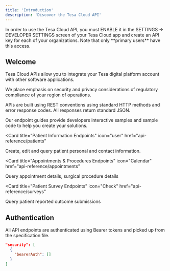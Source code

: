```yaml
---
title: 'Introduction'
description: 'Discover the Tesa Cloud API'
---
```


<Note>
  In order to use the Tesa Cloud API, you must ENABLE it in the SETTINGS -> DEVELOPER SETTINGS screen of your Tesa Cloud app and create an API key for each of your organizations. Note that only **primary users** have this access.
</Note>

## Welcome

Tesa Cloud APIs allow you to integrate your Tesa digital platform account with other software applications.

We place emphasis on security and privacy considerations of regulatory compliance of your region of operations.

APIs are built using REST conventions using standard HTTP methods and error response codes. All responses return standard JSON.

Our endpoint guides provide developers interactive samples and sample code to help you create your solutions. 

<Card
  title="Patient Information Endpoints"
  icon="user"
  href="api-reference/patients"
>
  Create, edit and query patient personal and contact information.
</Card>

<Card
  title="Appointments & Procedures Endpoints"
  icon="Calendar"
  href="api-reference/appointments"
>
  Query appointment details, surgical procedure details
</Card>

<Card
  title="Patient Survey Endpoints"
  icon="Check"
  href="api-reference/surveys"
>
  Query patient reported outcome submissions
</Card>

## Authentication

All API endpoints are authenticated using Bearer tokens and picked up from the specification file.

```json
"security": [
  {
    "bearerAuth": []
  }
]
```
